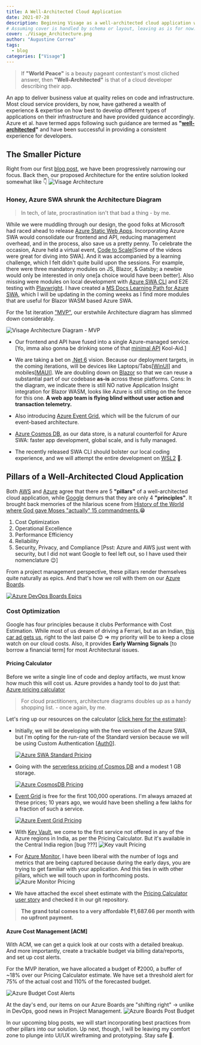 ```yaml
---
title: A Well-Architected Cloud Application
date: 2021-07-28
description: Beginning Visage as a well-architected cloud application with cost optimization incl. budget & alerts 
# Assuming cover is handled by schema or layout, leaving as is for now.
cover: ./Visage_Architecture.png
author: "Augustine Correa"
tags:
  - blog
categories: ["Visage"]
---
```


> If **"World Peace"** is a beauty pageant contestant's most cliched answer, then **"Well-Architected"** is that of a cloud developer describing their app.

An app to deliver business value at quality relies on code and infrastructure. Most cloud service providers, by now, have gathered a wealth of experience & expertise on how best to develop different types of applications on their infrastructure and have provided guidance accordingly. Azure et al. have termed apps following such guidance are termed as **"[well-architected](https://docs.microsoft.com/en-us/azure/architecture/framework/?WT.mc_id=AZ-MVP-5003041)"** and have been successful in providing a consistent experience for developers.

## The Smaller Picture

Right from our first [blog post](./Strategic_Domain_Driven_Design#big-picture-event-storming), we have been progressively narrowing our focus. Back then, our proposed Architecture for the entire solution looked somewhat like 👇
<Image src={VisageArchitecture} alt="Visage Architecture" />

### Honey, Azure SWA shrunk the Architecture Diagram

> In tech, of late, procrastination isn't that bad a thing - by me.

While we were muddling through our design, the good folks at Microsoft had raced ahead to release [Azure Static Web Apps](https://azure.microsoft.com/en-in/services/app-service/static/?WT.mc_id=AZ-MVP-5003041). Incorporating Azure SWA would consolidate our frontend and API, reducing management overhead, and in the process, also save us a pretty penny. To celebrate the occasion, Azure held a virtual event, [Code to Scale](https://channel9.msdn.com/Events/Learn-TV/Static-Web-Apps-Code-to-Scale?WT.mc_id=AZ-MVP-5003041)[Some of the videos were great for diving into SWA]. And it was accompanied by a learning challenge, which I felt didn't quite build upon the sessions. For example, there were three mandatory modules on JS, Blazor, & Gatsby; a newbie would only be interested in only one[a choice would have been better]. Also missing were modules on local development with [Azure SWA CLI](https://techcommunity.microsoft.com/t5/apps-on-azure/introducing-the-azure-static-web-apps-cli/ba-p/2257581/?WT.mc_id=AZ-MVP-5003041) and E2E testing with [Playwright](https://docs.microsoft.com/en-us/microsoft-edge/playwright/?WT.mc_id=AZ-MVP-5003041). I have created a [MS Docs Learning Path for Azure SWA](https://docs.microsoft.com/en-us/users/augustinecorrea-4621/collections/6ew4a4m857q61g/?WT.mc_id=AZ-MVP-5003041), which I will be updating in the coming weeks as I find more modules that are useful for Blazor WASM based Azure SWA.

For the 1st iteration ["MVP"](https://dev.azure.com/augcor/Visage/_sprints/backlog/Visage%20Team/Visage/MVP), our erstwhile Architecture diagram has slimmed down considerably.

<Image src={VisageArchitectureMVP} alt="Visage Architecture Diagram - MVP" />

- Our frontend and API have fused into a single Azure-managed service. [Yo, imma also gonna be drinking some of that [minimal API](https://devblogs.microsoft.com/aspnet/asp-net-core-updates-in-net-6-preview-4/?WT.mc_id=AZ-MVP-5003041) Kool-Aid.]
  
- We are taking a bet on [.Net 6](https://dotnet.microsoft.com/?WT.mc_id=AZ-MVP-5003041) vision. Because our deployment targets, in the coming iterations, will be devices like Laptops/Tabs[[WinUI](https://docs.microsoft.com/en-us/windows/apps/winui/?WT.mc_id=AZ-MVP-5003041)] and mobiles[[MAUI](https://devblogs.microsoft.com/dotnet/introducing-net-multi-platform-app-ui/?WT.mc_id=AZ-MVP-5003041)]. We are doubling down on [Blazor](https://dotnet.microsoft.com/apps/aspnet/web-apps/blazor/?WT.mc_id=AZ-MVP-5003041) so that we can reuse a substantial part of our codebase **as-is** across these platforms. Cons: In the diagram, we indicate there is still NO native Application Insight integration for Blazor WASM, looks like Azure is still sitting on the fence for this one. **A web app team is flying blind without user action and transaction telemetry.**
  
- Also introducing [Azure Event Grid](https://docs.microsoft.com/en-us/azure/event-grid/overview/?WT.mc_id=AZ-MVP-5003041), which will be the fulcrum of our event-based architecture.
  
- [Azure Cosmos DB](https://azure.microsoft.com/en-in/services/cosmos-db/?WT.mc_id=AZ-MVP-5003041), as our data store, is a natural counterfoil for Azure SWA: faster app development, global scale, and is fully managed.

- The recently released SWA CLI should bolster our local coding experience, and we will attempt the entire development on [WSL2](https://docs.microsoft.com/en-us/windows/wsl/about/?WT.mc_id=AZ-MVP-5003041) 🤞.

## Pillars of a Well-Architected Cloud Application  

Both [AWS](https://aws.amazon.com/architecture/well-architected/?wa-lens-whitepapers.sort-by=item.additionalFields.sortDate&wa-lens-whitepapers.sort-order=desc) and [Azure](https://docs.microsoft.com/en-us/azure/architecture/framework/) agree that there are 5 **"pillars"** of a well-architected cloud application, while [Google](https://cloud.google.com/architecture/framework) demurs that they are only 4 **"principles"**. It brought back memories of the hilarious scene from [History of the World where God gave Moses "actually" 15 commandments.](https://www.youtube.com/watch?v=I48hr8HhDv0)😁

  1. Cost Optimization
  2. Operational Excellence
  3. Performance Efficiency
  4. Reliability
  5. Security, Privacy, and Compliance [Psst: Azure and AWS just went with security, but I did not want Google to feel left out, so I have used their nomenclature 😉]

From a project management perspective, these pillars render themselves quite naturally as epics. And that's how we roll with them on our [Azure Boards](https://azure.microsoft.com/en-in/services/devops/boards/?WT.mc_id=AZ-MVP-5003041).

<a href="https://dev.azure.com/augcor/Visage/_workitems/recentlyupdated/?WT.mc_id=AZ-MVP-5003041">
  <Image src={EpicsPillarsDevops} alt="Azure DevOps Boards Epics" />
</a>

### Cost Optimization

Google has four principles because it clubs Performance with Cost Estimation. While most of us dream of driving a Ferrari, but as an Indian, [this car ad gets us](https://www.youtube.com/watch?v=akmpsx5F2-4), right to the last paise 😊 =>  my priority will be to keep a close watch on our cloud costs. Also, it provides **Early Warning Signals** [to borrow a financial term] for most Architectural issues.

#### Pricing Calculator

Before we write a single line of code and deploy artifacts, we must know how much this will cost us. Azure provides a handy tool to do just that: [Azure pricing calculator](https://azure.microsoft.com/en-in/pricing/calculator/?WT.mc_id=AZ-MVP-5003041)

> For cloud practitioners, architecture diagrams doubles up as a handy shopping list. - once again, by me.

Let's ring up our resources on the calculator [[click here for the estimate](https://azure.com/e/bcea12c81ce748b190dc532a9055ff13)]:

- Initially, we will be developing with the free version of the Azure SWA, but I'm opting for the run-rate of the Standard version because we will be using Custom Authentication [[Auth0](https://auth0.com/)].

  <a href="https://dev.azure.com/augcor/Visage/_workitems/edit/114/?workitem=124&WT.mc_id=AZ-MVP-5003041">
    <Image src={AzureSWAPricing} alt="Azure SWA Standard Pricing" />
  </a>

- Going with the [serverless pricing of Cosmos DB](https://docs.microsoft.com/en-us/azure/cosmos-db/serverless/?WT.mc_id=AZ-MVP-5003041) and a modest 1 GB storage.

  <a href="https://dev.azure.com/augcor/Visage/_workitems/edit/114/?workitem=124&WT.mc_id=AZ-MVP-5003041">
    <Image src={AzureCosmosDBPricing} alt="Azure CosmosDB Pricing" />
  </a>

- [Event Grid](https://docs.microsoft.com/en-us/azure/event-grid/overview/?WT.mc_id=AZ-MVP-5003041) is free for the first 100,000 operations. I'm always amazed at these prices; 10 years ago, we would have been shelling a few lakhs for a fraction of such a service.
  
  <a href="https://dev.azure.com/augcor/Visage/_boards/board/t/Visage%20Team/Stories/?workitem=126&WT.mc_id=AZ-MVP-5003041">
    <Image src={EventGridPricing} alt="Azure Event Grid Pricing" />
  </a>

- With [Key Vault](https://azure.microsoft.com/en-in/services/key-vault/?WT.mc_id=AZ-MVP-5003041), we come to the first service not offered in any of the Azure regions in India, as per the Pricing Calculator. But it's available in the Central India region [bug ???]
  <Image src={KeyVaultPricing} alt="Key vault Pricing" />

- For [Azure Monitor](https://docs.microsoft.com/en-us/azure/azure-monitor/?WT.mc_id=AZ-MVP-5003041), I have been liberal with the number of logs and metrics that are being captured because during the early days, you are trying to get familiar with your application. And this ties in with other pillars, which we will touch upon in forthcoming posts.
  <Image src={AzureMonitorPricing} alt="Azure Monitor Pricing" />

- We have attached the excel sheet estimate with the [Pricing Calculator user story](https://dev.azure.com/augcor/Visage/_boards/board/t/Visage%20Team/Stories/?workitem=123) and checked it in our git repository.
  
> **The grand total comes to a very affordable ₹1,687.66 per month with no upfront payment.**

#### Azure Cost Management [ACM]

With ACM, we can get a quick look at our costs with a detailed breakup. And more importantly, create a trackable budget via billing data/reports, and set up cost alerts.

For the MVP iteration, we have allocated a budget of ₹2000, a buffer of ~18% over our Pricing Calculator estimate. We have set a threshold alert for 75% of the actual cost and 110% of the forecasted budget.

<Image src={AzureBudgetAlerts} alt="Azure Budget Cost Alerts" />

At the day's end, our items on our Azure Boards are "shifting right" -> unlike in DevOps, good news in Project Management.
<Image src={AzureDevBoardPostBudget} alt="Azure Boards Post Budget" />

In our upcoming blog posts, we will start incorporating best practices from other pillars into our solution. Up next, though, I will be leaving my comfort zone to plunge into UI/UX wireframing and prototyping. Stay safe 💪.
